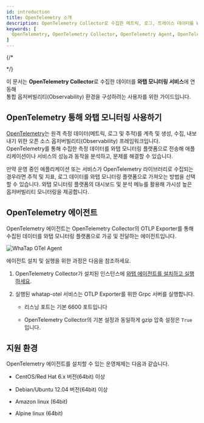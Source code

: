 ```yaml
---
id: introduction
title: OpenTelemetry 소개
description: OpenTelemetry Collector로 수집한 메트릭, 로그, 트레이스 데이터를 WhaTap 모니터링 서비스로 전송하여 통합 옵저버빌리티(Observability)를 구축하는 방법을 안내합니다.
keywords: [
  OpenTelemetry, OpenTelemetry Collector, OpenTelemetry Agent, OpenTelemetry 와탭 연동, Whatap OpenTelemetry, OpenTelemetry Observability, OpenTelemetry 모니터링, 오픈텔레메트리, 와탭 OpenTelemetry, OpenTelemetry 설정, OpenTelemetry 수집, OpenTelemetry 통합 모니터링, Observability Framework, Whatap Monitoring Integration
]
---
```


{/*  
<head>
<meta name="robots" content="noindex, nofollow"/>
</head>
*/}


<BetaNoti />

이 문서는 **OpenTelemetry Collector**로 수집한 데이터를 **와탭 모니터링 서비스**에 연동해  
통합 옵저버빌리티(Observability) 환경을 구성하려는 사용자를 위한 가이드입니다.

## OpenTelemetry 통해 와탭 모니터링 사용하기

[OpenTelemetry](https://opentelemetry.io/)는 원격 측정 데이터(메트릭, 로그 및 추적)를 계측 및 생성, 수집, 내보내기 위한 오픈 소스 옵저버빌리티(Observability) 프레임워크입니다. OpenTelemetry를 통해 수집한 측정 데이터를 와탭 모니터링 플랫폼으로 전송해 애플리케이션이나 서비스의 성능과 동작을 분석하고, 문제를 해결할 수 있습니다.

만약 운영 중인 애플리케이션 또는 서비스가 OpenTelemetry 라이브러리로 수집되는 경우라면 추적 및 지표, 로그 데이터를 와탭 모니터링 플랫폼으로 가져오는 방법을 선택할 수 있습니다. 와탭 모니터링 플랫폼의 대시보드 및 분석 메뉴를 활용해 가시성 높은 옵저버빌리티 모니터링을 제공합니다.


## OpenTelemetry 에이전트

OpenTelemetry 에이전트는 OpenTelemetry Collector의 OTLP Exporter를 통해 수집된 데이터를 와탭 모니터링 플랫폼으로 가공 및 전달하는 에이전트입니다. 

![WhaTap OTel Agent](/img/otel/opentelemetry-overview.png)

에이전트 설치 및 실행을 위한 과정은 다음을 참조하세요.

1. OpenTelemetry Collector가 설치된 인스턴스에 [와탭 에이전트를 설치하고 실행하세요](install-agent).

1. 실행된 whatap-otel 서비스는 OTLP Exporter를 위한 Grpc 서버를 실행합니다.

    - 리스닝 포트는 기본 6600 포트입니다

    - OpenTelemetry Collector의 기본 설정과 동일하게 gzip 압축 설정은 `True` 입니다.


## 지원 환경

OpenTelemetry 에이전트를 설치할 수 있는 운영체제는 다음과 같습니다.

- CentOS/Red Hat 6.x 버전(64bit) 이상

- Debian/Ubuntu 12.04 버전(64bit) 이상

- Amazon linux (64bit)

- Alpine linux (64bit)
